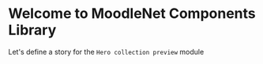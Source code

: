 
<Meta title="Getting started|Admin" />

# Welcome to MoodleNet Components Library
Let's define a story for the `Hero collection preview` module

